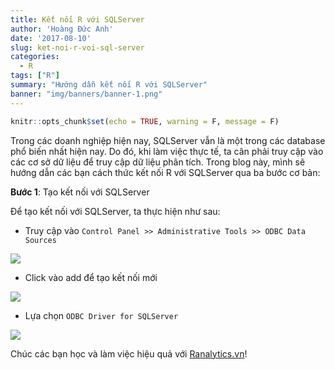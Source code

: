 ```yaml
---
title: Kết nối R với SQLServer
author: 'Hoàng Đức Anh'
date: '2017-08-10'
slug: ket-noi-r-voi-sql-server
categories:
  - R
tags: ["R"]
summary: "Hướng dẫn kết nối R với SQLServer"
banner: "img/banners/banner-1.png"
---
```



```r
knitr::opts_chunk$set(echo = TRUE, warning = F, message = F)
```

Trong các doanh nghiệp hiện nay, SQLServer vẫn là một trong các database phổ biến nhất hiện nay. Do đó, khi làm việc thực tế, ta cân phải truy cập vào các cơ sở dữ liệu để truy cập dữ liệu phân tích. Trong blog này, mình sẽ hướng dẫn các bạn cách thức kết nối R với SQLServer qua ba bước cơ bản:

**Bước 1**: Tạo kết nối với SQLServer

Để tạo kết nối với SQLServer, ta thực hiện như sau:

- Truy cập vào `Control Panel >> Administrative Tools >> ODBC Data Sources`

![](/img/blog/1_odbc_1.png)

- Click vào add để tạo kết nối mới

![](/img/public/1_odbc_2.png)

- Lựa chọn `ODBC Driver for SQLServer`

![](/img/public/1_odbc_3.png)



Chúc các bạn học và làm việc hiệu quả với [Ranalytics.vn](ranalytics.vn)!

